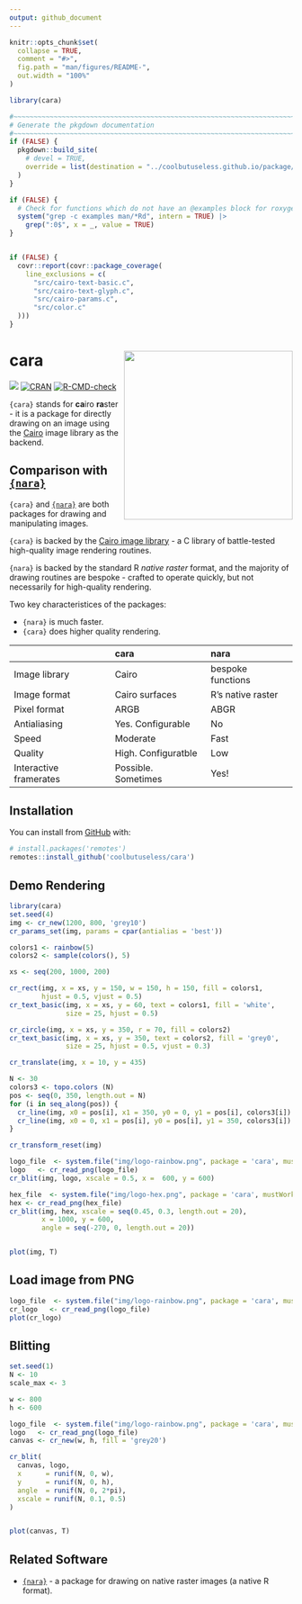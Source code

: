 ```yaml
---
output: github_document
---
```


<!-- README.md is generated from README.Rmd. Please edit that file -->

```r
knitr::opts_chunk$set(
  collapse = TRUE,
  comment = "#>",
  fig.path = "man/figures/README-",
  out.width = "100%"
)

library(cara)

#~~~~~~~~~~~~~~~~~~~~~~~~~~~~~~~~~~~~~~~~~~~~~~~~~~~~~~~~~~~~~~~~~~~~~~~~~~~~~
# Generate the pkgdown documentation
#~~~~~~~~~~~~~~~~~~~~~~~~~~~~~~~~~~~~~~~~~~~~~~~~~~~~~~~~~~~~~~~~~~~~~~~~~~~~~
if (FALSE) {
  pkgdown::build_site(
    # devel = TRUE,
    override = list(destination = "../coolbutuseless.github.io/package/cara")
  )
}

if (FALSE) {
  # Check for functions which do not have an @examples block for roxygen
  system("grep -c examples man/*Rd", intern = TRUE) |> 
    grep(":0$", x = _, value = TRUE)
}


if (FALSE) {
  covr::report(covr::package_coverage(
    line_exclusions = c(
      "src/cairo-text-basic.c", 
      "src/cairo-text-glyph.c",
      "src/cairo-params.c",
      "src/color.c"
  )))
}
```


# cara <img src="man/figures/hexlogo.png" align="right" width="300" />

<!-- badges: start -->
![](https://img.shields.io/badge/cool-useless-green.svg)
[![CRAN](https://www.r-pkg.org/badges/version/cara)](https://CRAN.R-project.org/package=cara)
[![R-CMD-check](https://github.com/coolbutuseless/cara/actions/workflows/R-CMD-check.yaml/badge.svg)](https://github.com/coolbutuseless/cara/actions/workflows/R-CMD-check.yaml)
<!-- badges: end -->


`{cara}` stands for **ca**iro **ra**ster - it is a package for directly drawing on 
an image using the [Cairo](https://www.cairographics.org/) image library as the backend.

## Comparison with [`{nara}`](https://github.com/coolbutuseless/nara)

`{cara}` and [`{nara}`](https://github.com/coolbutuseless/nara) are both 
packages for drawing and manipulating images.

`{cara}` is backed by the [Cairo image library](https://www.cairographics.org/) - 
a C library of battle-tested high-quality image rendering routines.

`{nara}` is backed by the standard R *native raster* format, and the majority of drawing 
routines are bespoke - crafted to operate quickly, but not necessarily for 
high-quality rendering.


Two key characteristices of the packages:

* `{nara}` is much faster.
* `{cara}` does higher quality rendering.



|    |  cara   | nara |
|:---|:--------|:-----|
| Image library |  Cairo   |  bespoke functions |
| Image format  | Cairo surfaces | R's native raster |
| Pixel format  | ARGB           | ABGR |
| Antialiasing  | Yes. Configurable  | No |
| Speed         | Moderate            | Fast |
| Quality       | High. Configuratble | Low  |
| Interactive framerates | Possible. Sometimes | Yes! |

## Installation

You can install from [GitHub](https://github.com/coolbutuseless/cara) with:

``` r
# install.packages('remotes')
remotes::install_github('coolbutuseless/cara')
```


## Demo Rendering

```r
library(cara)
set.seed(4)
img <- cr_new(1200, 800, 'grey10')
cr_params_set(img, params = cpar(antialias = 'best'))

colors1 <- rainbow(5)
colors2 <- sample(colors(), 5)

xs <- seq(200, 1000, 200)

cr_rect(img, x = xs, y = 150, w = 150, h = 150, fill = colors1, 
        hjust = 0.5, vjust = 0.5)
cr_text_basic(img, x = xs, y = 60, text = colors1, fill = 'white', 
              size = 25, hjust = 0.5)

cr_circle(img, x = xs, y = 350, r = 70, fill = colors2)
cr_text_basic(img, x = xs, y = 350, text = colors2, fill = 'grey0', 
              size = 25, hjust = 0.5, vjust = 0.3)

cr_translate(img, x = 10, y = 435)

N <- 30
colors3 <- topo.colors (N)
pos <- seq(0, 350, length.out = N)
for (i in seq_along(pos)) {
  cr_line(img, x0 = pos[i], x1 = 350, y0 = 0, y1 = pos[i], colors3[i])
  cr_line(img, x0 = 0, x1 = pos[i], y0 = pos[i], y1 = 350, colors3[i])
}

cr_transform_reset(img)

logo_file  <- system.file("img/logo-rainbow.png", package = 'cara', mustWork = TRUE)
logo   <- cr_read_png(logo_file)
cr_blit(img, logo, xscale = 0.5, x =  600, y = 600)

hex_file  <- system.file("img/logo-hex.png", package = 'cara', mustWork = TRUE)
hex <- cr_read_png(hex_file)
cr_blit(img, hex, xscale = seq(0.45, 0.3, length.out = 20), 
        x = 1000, y = 600, 
        angle = seq(-270, 0, length.out = 20))


plot(img, T)
```








## Load image from PNG

```r
logo_file  <- system.file("img/logo-rainbow.png", package = 'cara', mustWork = TRUE)
cr_logo   <- cr_read_png(logo_file)
plot(cr_logo)
```


## Blitting

```r
set.seed(1)
N <- 10
scale_max <- 3

w <- 800
h <- 600

logo_file  <- system.file("img/logo-rainbow.png", package = 'cara', mustWork = TRUE)
logo   <- cr_read_png(logo_file)
canvas <- cr_new(w, h, fill = 'grey20')

cr_blit(
  canvas, logo, 
  x      = runif(N, 0, w), 
  y      = runif(N, 0, h), 
  angle  = runif(N, 0, 2*pi),
  xscale = runif(N, 0.1, 0.5)
)


plot(canvas, T)
```




## Related Software

* [`{nara}`](https://github.com/coolbutuseless/nara) - a package for drawing on
  native raster images (a native R format).


